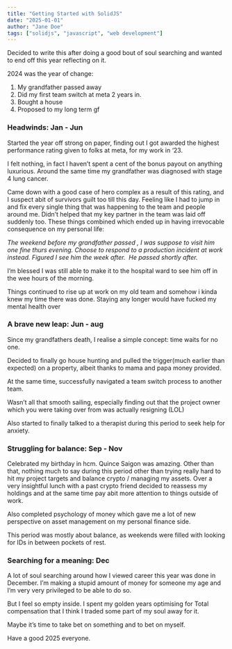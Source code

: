 ```yaml
---
title: "Getting Started with SolidJS"
date: "2025-01-01"
author: "Jane Doe"
tags: ["solidjs", "javascript", "web development"]
---
```


Decided to write this after doing a good bout of soul searching and wanted to end off this year reflecting on it.

2024 was the year of change:

1.  My grandfather passed away
2.  Did my first team switch at meta 2 years in.
3.  Bought a house
4.  Proposed to my long term gf

### Headwinds: Jan - Jun

Started the year off strong on paper, finding out I got awarded the highest performance rating given to folks at meta, for my work in ‘23.

I felt nothing, in fact I haven’t spent a cent of the bonus payout on anything luxurious. Around the same time my grandfather was diagnosed with stage 4 lung cancer.

Came down with a good case of hero complex as a result of this rating, and I suspect abit of survivors guilt too till this day. Feeling like I had to jump in and fix every single thing that was happening to the team and people around me. Didn’t helped that my key partner in the team was laid off suddenly too. These things combined which ended up in having irrevocable consequence on my personal life:

*The weekend before my grandfather passed , I was suppose to visit him one fine thurs evening. Choose to respond to a production incident at work instead. Figured I see him the week after.* 
_He passed shortly after._

I’m blessed I was still able to make it to the hospital ward to see him off in the wee hours of the morning.

Things continued to rise up at work on my old team and somehow i kinda knew my time there was done. Staying any longer would have fucked my mental health over

### A brave new leap: Jun - aug

Since my grandfathers death, I realise a simple concept: time waits for no one.

Decided to finally go house hunting and pulled the trigger(much earlier than expected) on a property, albeit thanks to mama and papa money provided.

At the same time, successfully navigated a team switch process to another team.

Wasn’t all that smooth sailing, especially finding out that the project owner which you were taking over from was actually resigning (LOL)

Also started to finally talked to a therapist during this period to seek help for anxiety.

### Struggling for balance: Sep - Nov

Celebrated my birthday in hcm. Quince Saigon was amazing. Other than that, nothing much to say during this period other than trying really hard to hit my project targets and balance crypto / managing my assets. Over a very insightful lunch with a past crypto friend decided to reassess my holdings and at the same time pay abit more attention to things outside of work.

Also completed psychology of money which gave me a lot of new perspective on asset management on my personal finance side.

This period was mostly about balance, as weekends were filled with looking for IDs in between pockets of rest.

### Searching for a meaning: Dec

A lot of soul searching around how I viewed career this year was done in December. I’m making a stupid amount of money for someone my age and I’m very very privileged to be able to do so.

But I feel so empty inside. I spent my golden years optimising for Total compensation that I think I traded some part of my soul away for it.

Maybe it’s time to take bet on something and to bet on myself.

Have a good 2025 everyone.
